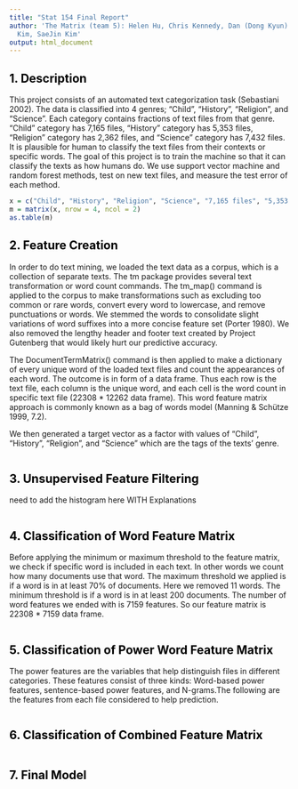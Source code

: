 ```yaml
---
title: "Stat 154 Final Report"
author: 'The Matrix (team 5): Helen Hu, Chris Kennedy, Dan (Dong Kyun) Kim, Stephanie
  Kim, SaeJin Kim'
output: html_document
---
```


## <span style="color:black">1. Description</span>


This project consists of an automated text categorization task (Sebastiani 2002). The data is classified into 4 genres; “Child”, “History”, “Religion”, and “Science”. Each category contains fractions of text files from that genre. “Child” category has 7,165 files, “History” category has 5,353 files, “Religion” category has 2,362 files, and “Science” category has 7,432 files. It is plausible for human to classify the text files from their contexts or specific words. The goal of this project is to train the machine so that it can classify the texts as how humans do. We use support vector machine and random forest methods, test on new text files, and measure the test error of each method.

```r
x = c("Child", "History", "Religion", "Science", "7,165 files", "5,353 files", "2,362 files", "7,432 files")
m = matrix(x, nrow = 4, ncol = 2)
as.table(m)
```

## <span style="color:black">2. Feature Creation</span>

In order to do text mining, we loaded the text data as a corpus, which is a collection of separate texts. The tm package provides several text transformation or word count commands. The tm_map() command is applied to the corpus to make transformations such as excluding too common or rare words, convert every word to lowercase, and remove punctuations or words. We stemmed the words to consolidate slight variations of word suffixes into a more concise feature set (Porter 1980). We also removed the lengthy header and footer text created by Project Gutenberg that would likely hurt our predictive accuracy.

The DocumentTermMatrix() command is then applied to make a dictionary of every unique word of the loaded text files and count the appearances of each word.  The outcome is in form of a data frame. Thus each row is the text file, each column is the unique word, and each cell is the word count in specific text file (22308 * 12262 data frame). This word feature matrix approach is commonly known as a bag of words model (Manning &  Schütze 1999, 7.2).

We then generated a target vector as a factor with values of “Child”, “History”, “Religion”, and “Science” which are the tags of the texts’ genre.

```r

```
## <span style="color:black">3. Unsupervised Feature Filtering</span>

################ need to add the histogram here WITH Explanations

```r

```

## <span style="color:black">4. Classification of Word Feature Matrix</span>

Before applying the minimum or maximum threshold to the feature matrix, we check if specific word is included in each text. In other words we count how many documents use that word. The maximum threshold we applied is if a word is in at least 70% of documents. Here we removed 11 words. The minimum threshold is if a word is in at least 200 documents. The number of word features we ended with is 7159 features. So our feature matrix is 22308 * 7159 data frame.
```r

```

## <span style="color:black">5. Classification of Power Word Feature Matrix</span>

The power features are the variables that help distinguish files in different categories. These features consist of three kinds: Word-based power features, sentence-based power features, and N-grams.The following are the features from each file considered to help prediction. 
```r

```
## <span style="color:black">6. Classification of Combined Feature Matrix</span>
```r

```
## <span style="color:black">7. Final Model</span>
```r

```